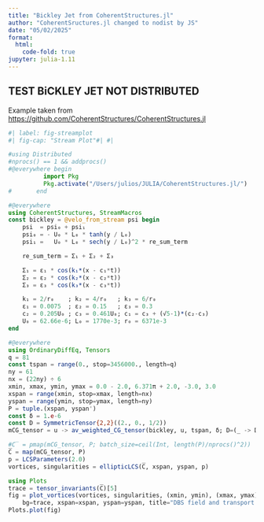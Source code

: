 ```yaml
---
title: "Bickley Jet from CoherentStructures.jl"
author: "CoherentSructures.jl changed to nodist by JS"
date: "05/02/2025"
format:
  html:
    code-fold: true
jupyter: julia-1.11
---
```

## TEST BiCKLEY JET NOT DISTRIBUTED
Example taken from <https://github.com/CoherentStructures/CoherentStructures.jl>

```julia
#| label: fig-streamplot
#| fig-cap: "Stream Plot"#| #| 

#using Distributed
#nprocs() == 1 && addprocs()
#@everywhere begin
          import Pkg
          Pkg.activate("/Users/julios/JULIA/CoherentStructures.jl/")
#       end

#@everywhere 
using CoherentStructures, StreamMacros
const bickley = @velo_from_stream psi begin
    psi  = psi₀ + psi₁
    psi₀ = - U₀ * L₀ * tanh(y / L₀)
    psi₁ =   U₀ * L₀ * sech(y / L₀)^2 * re_sum_term

    re_sum_term = Σ₁ + Σ₂ + Σ₃

    Σ₁ = ε₁ * cos(k₁*(x - c₁*t))
    Σ₂ = ε₂ * cos(k₂*(x - c₂*t))
    Σ₃ = ε₃ * cos(k₃*(x - c₃*t))

    k₁ = 2/r₀    ; k₂ = 4/r₀   ; k₃ = 6/r₀
    ε₁ = 0.0075  ; ε₂ = 0.15   ; ε₃ = 0.3
    c₂ = 0.205U₀ ; c₃ = 0.461U₀; c₁ = c₃ + (√5-1)*(c₂-c₃)
    U₀ = 62.66e-6; L₀ = 1770e-3; r₀ = 6371e-3
end

#@everywhere 
using OrdinaryDiffEq, Tensors
q = 81
const tspan = range(0., stop=3456000., length=q)
ny = 61
nx = (22ny) ÷ 6
xmin, xmax, ymin, ymax = 0.0 - 2.0, 6.371π + 2.0, -3.0, 3.0
xspan = range(xmin, stop=xmax, length=nx)
yspan = range(ymin, stop=ymax, length=ny)
P = tuple.(xspan, yspan')
const δ = 1.e-6
const D = SymmetricTensor{2,2}((2., 0., 1/2))
mCG_tensor = u -> av_weighted_CG_tensor(bickley, u, tspan, δ; D=(_ -> D), tolerance=1e-6, solver=Tsit5())

#C̅ = pmap(mCG_tensor, P; batch_size=ceil(Int, length(P)/nprocs()^2))
C̅ = map(mCG_tensor, P)
p = LCSParameters(2.0)
vortices, singularities = ellipticLCS(C̅, xspan, yspan, p)

using Plots
trace = tensor_invariants(C̅)[5]
fig = plot_vortices(vortices, singularities, (xmin, ymin), (xmax, ymax);
    bg=trace, xspan=xspan, yspan=yspan, title="DBS field and transport barriers", showlabel=false)
Plots.plot(fig)

```
